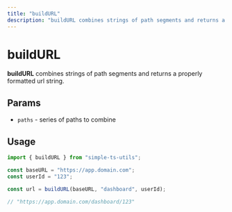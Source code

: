 ```yaml
---
title: "buildURL"
description: "buildURL combines strings of path segments and returns a properly formatted url string."
---
```


# buildURL

**buildURL** combines strings of path segments and returns a properly formatted url string.

## Params

- `paths` - series of paths to combine

## Usage

```jsx
import { buildURL } from "simple-ts-utils";

const baseURL = "https://app.domain.com";
const userId = "123";

const url = buildURL(baseURL, "dashboard", userId);

// "https://app.domain.com/dashboard/123"
```
